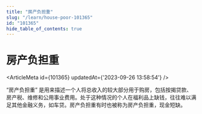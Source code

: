 ```yaml
---
title: "房产负担重"
slug: "/learn/house-poor-101365"
id: "101365"
hide_table_of_contents: true
---
```



# 房产负担重

<ArticleMeta id={101365} updatedAt={'2023-09-26 13:58:54'} />
<div className='border-solid border-b border-t-0 my-4 border-[var(--ifm-color-gray-300)]' />

“房产负担重” 是用来描述一个人将总收入的较大部分用于购房，包括按揭贷款、房产税、维修和公用事业费用。处于这种情况的个人在福利品上缺钱，往往难以满足其他金融义务，如车贷。房产负担重有时也被称为房产负担重，现金短缺。
